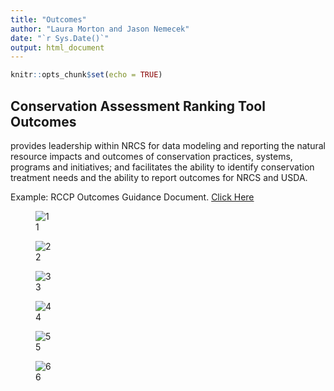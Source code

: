 ---
title: "Outcomes"
author: "Laura Morton and Jason Nemecek"
date: "`r Sys.Date()`"
output: html_document
---

```{r setup, include=FALSE}
knitr::opts_chunk$set(echo = TRUE)
```

## Conservation Assessment Ranking Tool Outcomes

provides leadership within NRCS for data modeling and reporting the natural resource impacts and outcomes of conservation practices, systems, programs and initiatives; and facilitates the ability to identify conservation treatment needs and the ability to report outcomes for NRCS and USDA. 

Example: RCCP Outcomes Guidance Document. [Click Here](https://github.com/jneme910/CART/blob/master/documents/RCPP%20Outcomes%20Guidance_DRAFT_6.17.docx?raw=true)

 ![1](https://jneme910.github.io/CART/TableImages/OutcomePhoto-0.jpg)

 ![2](https://jneme910.github.io/CART/TableImages/OutcomePhoto-1.jpg)

 ![3](https://jneme910.github.io/CART/TableImages/OutcomePhoto-2.jpg)

 ![4](https://jneme910.github.io/CART/TableImages/OutcomePhoto-3.jpg)

 ![5](https://jneme910.github.io/CART/TableImages/OutcomePhoto-4.jpg)

 ![6](https://jneme910.github.io/CART/TableImages/OutcomePhoto-5.jpg)


